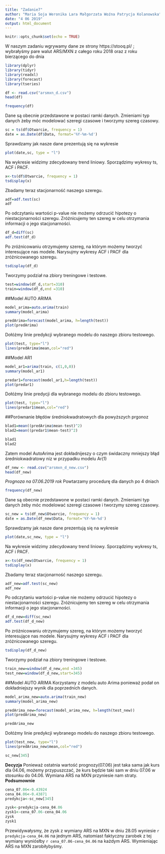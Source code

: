 ```yaml
---
title: "Zadanie7"
author: "Maria Soja Weronika Lara Małgorzata Woźna Patrycja Kolanowska"
date: "4 06 2019"
output: html_document
---
```


```r
knitr::opts_chunk$set(echo = TRUE)
```

W naszym zadaniu wgrywamy dane ze strony https://stooq.pl/ ; wybrałyśmy pare walut ARS/MXN z całego roku 2018 oraz z roku bierzącego do dnia 
```r

library(dplyr)
library(tidyr)
library(readxl)
library(forecast)
library(tseries)
```
```r
df <- read.csv("arsmxn_d.csv")
head(df)
```
```r
frequency(df)
```

Dane są obecnie przedstawone w postaci ramki danych. Zmieniami typ danych żeby móc modelować szeregi czasowe i tworzymy szereg czasowy. 

```r
sc = ts(df$Otwarcie, frequency = 1)
date = as.Date(df$Data, format='%Y-%m-%d')
```


Sprawdzamy jak nasze dane prezentują się na wykresie


```r
plot(date,sc, type = "l")
```


Na wykresie widzimy zdecydowany trend liniowy. Sporządzimy wykresy ts, ACF i PACF.


```r
x<-ts(df$Otwarcie, frequency = 1)
tsdisplay(x)
```

Zbadamy teraz stacjonarność naszego szeregu.

```r
adf=adf.test(sc)
adf
```

Po odczytaniu wartości p-value nie możemy odrzucić hipotezy o niestacjonarności szeregu. Zróżnicujemy ten szereg w celu otrzymania informacji o jego stacjonarności. 

```r
df_d=diff(sc)
adf.test(df_d)
```

Po zróżnicowaniu otrzymujemy szereg, na którym możemy tworzyć interesujące nas modele. Narysujmy wykresy ACF i PACF dla zróżnicowanego szeregu.

```r
tsdisplay(df_d)
```

Tworzymy podział na zbiory treningowe i testowe.

```r
test=window(df_d,start=310)
train=window(df_d,end =310)
```

##Model AUTO ARIMA

```r
model_arima=auto.arima(train)
summary(model_arima)

```

```r
predArima=forecast(model_arima, h=length(test))
plot(predArima)
```

Dołóżmy linie predykcji wybranego modelu do naszego zbioru testowego.

```r
plot(test, type="l")
lines(predArima$mean,col="red")
```


##Model AR1

```r
model_ar1=arima(train, c(1,0,0))
summary(model_ar1)
```



```r
predar1=forecast(model_ar1,h=length(test))
plot(predar1)
```

Dołóżmy linie predycji dla wybranego modelu do zbioru testowego. 

```r
plot(test, type="l")
lines(predar1$mean,col="red")
```

##Porównanie błędów średniokwadratowych dla powyższych prgonoz

```r
blad1=mean((predArima$mean-test)^2)
blad2=mean((predar1$mean-test)^2)

```

```r
blad1
blad2
```

Zatem model AutoArima jest dokładnijeszy o czym świdaczny mniejszy błąd średniokwadratowy niz w przypadku modelu Ar(1)

```r
df_new <- read.csv("arsmxn_d_new.csv")
head(df_new)
```
*Prognoza na 07.06.2019 rok*
Powtarzamy procedurę dla danych po 4 dniach

```r
frequency(df_new)
```

Dane są obecnie przedstawone w postaci ramki danych. Zmieniami typ danych żeby móc modelować szeregi czasowe i tworzymy szereg czasowy. 

```r
sc_new = ts(df_new$Otwarcie, frequency = 1)
date = as.Date(df_new$Data, format='%Y-%m-%d')
```


Sprawdzamy jak nasze dane prezentują się na wykresie


```r
plot(date,sc_new, type = "l")
```


Na wykresie widzimy zdecydowany trend liniowy. Sporządzimy wykresy ts, ACF i PACF.


```r
x<-ts(df_new$Otwarcie, frequency = 1)
tsdisplay(x)
```

Zbadamy teraz stacjonarność naszego szeregu.

```r
adf_new=adf.test(sc_new)
adf_new
```

Po odczytaniu wartości p-value nie możemy odrzucić hipotezy o niestacjonarności szeregu. Zróżnicujemy ten szereg w celu otrzymania informacji o jego stacjonarności. 

```r
df_d_new=diff(sc_new)
adf.test(df_d_new)
```

Po zróżnicowaniu otrzymujemy szereg, na którym możemy tworzyć interesujące nas modele. Narysujmy wykresy ACF i PACF dla zróżnicowanego szeregu.

```r
tsdisplay(df_d_new)
```

Tworzymy podział na zbiory treningowe i testowe.

```r
train_new=window(df_d_new,end =345)
test_new=window(df_d_new,start=345)
```

##Model AUTO ARIMA
Korzystamy z modelu auto Arima ponieważ podał on dokładniejszy wynik dla poprzednich danych.
```r
model_arima_new=auto.arima(train_new)
summary(model_arima_new)

```

```r
predArima_new=forecast(model_arima_new, h=length(test_new))
plot(predArima_new)
```
```r
predArima_new
```

Dołóżmy linie predykcji wybranego modelu do naszego zbioru testowego.

```r
plot(test_new, type="l")
lines(predArima_new$mean,col="red")
```

```r
sc_new[345]
```
**Decyzja**
Ponieważ ostatnia wartość prognozy(07.06) jest taka sama jak kurs dla 04.06, możemy przypuszczać, że kurs będzie taki sam w dniu 07.06 w stosunku do 04.06. Wymiana ARS na MXN przyniesie nam straty.
**Podsumownie**
```r
cena_07.06<-0.43924
cena_04.06<-0.43871
predykcja<-sc_new[345]
```
```r
zysk<-predykcja-cena_04.06
zysk1<-cena_07.06-cena_04.06
zysk
zysk1
```

Przewidywałysmy, że zysk z wymiany ARS na MXN w dniu 28.05 wyniesie `r predykcja-cena_04.06` na jednym ARS, natomiast faktyczny zarobek z tej wymiany wyniósłby `r cena_07.06-cena_04.06 ` na każdym ARS.
Wymieniając ARS na MXN zarobiłybyśmy. 